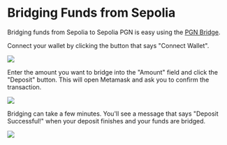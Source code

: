 # Bridging Funds from Sepolia

Bridging funds from Sepolia to Sepolia PGN is easy using the [PGN
Bridge](https://pgn-bridge.vercel.app/bridge).

Connect your wallet by clicking the button that says "Connect Wallet".

![](/bridging/start-screen.png)

Enter the amount you want to bridge into the "Amount" field and click the
"Deposit" button. This will open Metamask and ask you to confirm the
transaction.

![](/bridging/deposit.png)

Bridging can take a few minutes. You'll see a message that says "Deposit
Successful!" when your deposit finishes and your funds are bridged.

![](/bridging/success.png)
